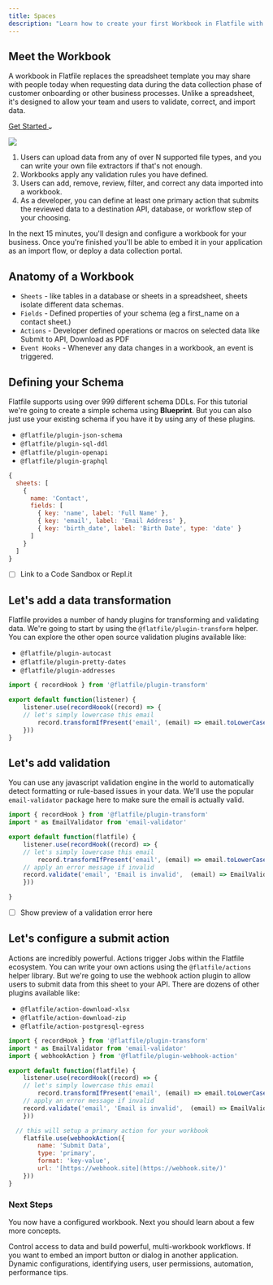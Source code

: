 ```yaml
---
title: Spaces
description: "Learn how to create your first Workbook in Flatfile with transformations and validations."
---
```




## Meet the Workbook

A workbook in Flatfile replaces the spreadsheet template you may share with people today when requesting data during the data collection phase of customer onboarding or other business processes. Unlike a spreadsheet, it's designed to allow your team and users to validate, correct, and import data.

<a target="#hello" class="group px-4 py-1.5 relative inline-flex items-center rounded-full shadow-sm text-sm font-medium" 
href="#hello">
    <span class="absolute inset-0 bg-primary-dark rounded-full group-hover:opacity-[0.9]"></span>
    <span class="z-10 mr-2 text-white">Get Started</span>
    <svg width="6" height="3" class="h-2 overflow-visible -rotate-90 text-white" aria-hidden="true"><path d="M0 0L3 3L6 0" fill="none" stroke="currentColor" stroke-width="1.5" stroke-linecap="round"></path></svg>
</a>

<img src="/images/workbook.png" caption="The Flatfile Workbook"/>

1. Users can upload data from any of over N supported file types, and you can write your own file extractors if that's not enough.
2. Workbooks apply any validation rules you have defined.
3. Users can add, remove, review, filter, and correct any data imported into a workbook.
4. As a developer, you can define at least one primary action that submits the reviewed data to a destination API, database, or workflow step of your choosing.

In the next 15 minutes, you'll design and configure a workbook for your business. Once you're finished you'll be able to embed it in your application as an import flow, or deploy a data collection portal.

## Anatomy of a Workbook

- `Sheets` - like tables in a database or sheets in a spreadsheet, sheets isolate different data schemas.
- `Fields` - Defined properties of your schema (eg a first_name on a contact sheet.)
- `Actions` - Developer defined operations or macros on selected data like Submit to API, Download as PDF
- `Event Hooks` - Whenever any data changes in a workbook, an event is triggered.

## Defining your Schema

Flatfile supports using over 999 different schema DDLs. For this tutorial we're going to create a simple schema using **Blueprint**. But you can also just use your existing schema if you have it by using any of these plugins.

- `@flatfile/plugin-json-schema`
- `@flatfile/plugin-sql-ddl`
- `@flatfile/plugin-openapi`
- `@flatfile/plugin-graphql`

```jsx
{
  sheets: [
    {
      name: 'Contact',
      fields: [
        { key: 'name', label: 'Full Name' },
        { key: 'email', label: 'Email Address' },
        { key: 'birth_date', label: 'Birth Date', type: 'date' }
      ]
    }
  ]
}
```

- [ ]  Link to a Code Sandbox or Repl.it

## Let's add a data transformation

Flatfile provides a number of handy plugins for transforming and validating data. We're going to start by using the  `@flatfile/plugin-transform` helper. You can explore the other open source validation plugins available like:

- `@flatfile/plugin-autocast`
- `@flatfile/plugin-pretty-dates`
- `@flatfile/plugin-addresses`

```jsx
import { recordHook } from '@flatfile/plugin-transform'

export default function(listener) {
	listener.use(recordHoook((record) => {
    // let's simply lowercase this email
		record.transformIfPresent('email', (email) => email.toLowerCase())
	}))
}
```

## Let's add validation

You can use any javascript validation engine in the world to automatically detect formatting or rule-based issues in your data. We'll use the popular `email-validator` package here to make sure the email is actually valid.

```jsx
import { recordHook } from '@flatfile/plugin-transform'
import * as EmailValidator from 'email-validator'

export default function(flatfile) {
	listener.use(recordHook((record) => {
    // let's simply lowercase this email
		record.transformIfPresent('email', (email) => email.toLowerCase())
    // apply an error message if invalid
    record.validate('email', 'Email is invalid',  (email) => EmailValidator.validate(email))
	}))

}
```

- [ ]  Show preview of a validation error here

## Let's configure a submit action

Actions are incredibly powerful. Actions trigger Jobs within the Flatfile ecosystem. You can write your own actions using the `@flatfile/actions` helper library. But we're going to use the webhook action plugin to allow users to submit data from this sheet to your API. There are dozens of other plugins available like:

- `@flatfile/action-download-xlsx`
- `@flatfile/action-download-zip`
- `@flatfile/action-postgresql-egress`

```jsx
import { recordHook } from '@flatfile/plugin-transform'
import * as EmailValidator from 'email-validator'
import { webhookAction } from '@flatfile/plugin-webhook-action'

export default function(flatfile) {
	listener.use(recordHook((record) => {
    // let's simply lowercase this email
		record.transformIfPresent('email', (email) => email.toLowerCase())
    // apply an error message if invalid
    record.validate('email', 'Email is invalid',  (email) => EmailValidator.validate(email))
	}))

  // this will setup a primary action for your workbook
	flatfile.use(webhookAction({
		name: 'Submit Data',
		type: 'primary',
		format: 'key-value',
		url: '[https://webhook.site](https://webhook.site/)'
	}))
}
```

### Next Steps
You now have a configured workbook. Next you should learn about a few more concepts.

<CardGroup cols={3}>
  <Card title="Spaces" icon="square-1" color="#ea5a0c">
    Control access to data and build powerful, multi-workbook workflows.
  </Card>
  <Card title="Embedding" icon="square-2" color="#0285c7">
    If you want to embed an import button or dialog in another application.
  </Card>
  <Card title="Advanced" icon="square-3" color="#16a34a">
    Dynamic configurations, identifying users, user permissions, automation, performance tips.
  </Card>
</CardGroup>

